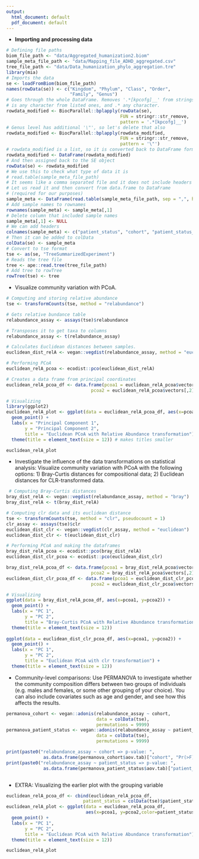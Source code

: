 ```yaml
---
output:
  html_document: default
  pdf_document: default
---
```

 * **Importing and processing data**

```r
# Defining file paths
biom_file_path <- "data/Aggregated_humanization2.biom"
sample_meta_file_path <- "data/Mapping_file_ADHD_aggregated.csv"
tree_file_path <- "data/Data_humanization_phylo_aggregation.tre"
library(mia)
# Imports the data
se <- loadFromBiom(biom_file_path)
names(rowData(se)) <- c("Kingdom", "Phylum", "Class", "Order", 
                        "Family", "Genus")
# Goes through the whole DataFrame. Removes '.*[kpcofg]__' from strings, where [kpcofg] 
# is any character from listed ones, and .* any character.
rowdata_modified <- BiocParallel::bplapply(rowData(se), 
                                           FUN = stringr::str_remove, 
                                           pattern = '.*[kpcofg]__')
# Genus level has additional '\"', so let's delete that also
rowdata_modified <- BiocParallel::bplapply(rowdata_modified, 
                                           FUN = stringr::str_remove, 
                                           pattern = '\"')
# rowdata_modified is a list, so it is converted back to DataFrame format. 
rowdata_modified <- DataFrame(rowdata_modified)
# And then assigned back to the SE object
rowData(se) <- rowdata_modified
# We use this to check what type of data it is
# read.table(sample_meta_file_path)
# It seems like a comma separated file and it does not include headers
# Let us read it and then convert from data.frame to DataFrame
# (required for our purposes)
sample_meta <- DataFrame(read.table(sample_meta_file_path, sep = ",", header = FALSE))
# Add sample names to rownames
rownames(sample_meta) <- sample_meta[,1]
# Delete column that included sample names
sample_meta[,1] <- NULL
# We can add headers
colnames(sample_meta) <- c("patient_status", "cohort", "patient_status_vs_cohort", "sample_name")
# Then it can be added to colData
colData(se) <- sample_meta
# Convert to tse format
tse <- as(se, "TreeSummarizedExperiment")
# Reads the tree file
tree <- ape::read.tree(tree_file_path)
# Add tree to rowTree
rowTree(tse) <- tree
```


 * Visualize community variation with PCoA.
 
```r
# Computing and storing relative abundance
tse <- transformCounts(tse, method = "relabundance")

# Gets relative bundance table
relabundance_assay <- assays(tse)$relabundance

# Transposes it to get taxa to columns
relabundance_assay <- t(relabundance_assay)

# Calculates Euclidean distances between samples.
euclidean_dist_relA <- vegan::vegdist(relabundance_assay, method = "euclidean")

# Performing PCoA
euclidean_relA_pcoa <- ecodist::pco(euclidean_dist_relA)

# Creates a data frame from principal coordinates
euclidean_relA_pcoa_df <- data.frame(pcoa1 = euclidean_relA_pcoa$vectors[,1], 
                                pcoa2 = euclidean_relA_pcoa$vectors[,2])

# Visualizing
library(ggplot2)
euclidean_relA_plot <- ggplot(data = euclidean_relA_pcoa_df, aes(x=pcoa1, y=pcoa2)) +
  geom_point() +
  labs(x = "Principal Component 1",
       y = "Principal Component 2",
       title = "Euclidean PCoA with Relative Abundance transformation") +
  theme(title = element_text(size = 12)) # makes titles smaller

euclidean_relA_plot
```

 * Investigate the influence of the data transformations on
   statistical analysis: Visualize community variation with PCoA with
   the following options: 1) Bray-Curtis distances for compositional
   data; 2) Euclidean distances for CLR-transformed data.

```r
 # Computing Bray-Curtis distances
bray_dist_relA <- vegan::vegdist(relabundance_assay, method = "bray")
bray_dist_relA <- t(bray_dist_relA)

# Computing clr data and its euclidean distance
tse <- transformCounts(tse, method = "clr", pseudocount = 1)
clr_assay <- assays(tse)$clr
euclidean_dist_clr <- vegan::vegdist(clr_assay, method = "euclidean")
euclidean_dist_clr <- t(euclidean_dist_clr)

# Performing PCoA and making the dataframes
bray_dist_relA_pcoa <- ecodist::pco(bray_dist_relA)
euclidean_dist_clr_pcoa <- ecodist::pco(euclidean_dist_clr)

bray_dist_relA_pcoa_df <- data.frame(pcoa1 = bray_dist_relA_pcoa$vectors[,1], 
                                pcoa2 = bray_dist_relA_pcoa$vectors[,2])
euclidean_dist_clr_pcoa_df <- data.frame(pcoa1 = euclidean_dist_clr_pcoa$vectors[,1], 
                                pcoa2 = euclidean_dist_clr_pcoa$vectors[,2])

# Visualizing
ggplot(data = bray_dist_relA_pcoa_df, aes(x=pcoa1, y=pcoa2)) +
  geom_point() +
  labs(x = "PC 1",
       y = "PC 2",
       title = "Bray-Curtis PCoA with Relative Abundance transformation") +
  theme(title = element_text(size = 12))
 
ggplot(data = euclidean_dist_clr_pcoa_df, aes(x=pcoa1, y=pcoa2)) +
  geom_point() +
  labs(x = "PC 1",
       y = "PC 2",
       title = "Euclidean PCoA with clr transformation") +
  theme(title = element_text(size = 12))
```

 * Community-level comparisons: Use PERMANOVA to investigate whether
   the community composition differs between two groups of individuals
   (e.g. males and females, or some other grouping of your
   choice). You can also include covariates such as age and gender,
   and see how this affects the results.
   
```r
permanova_cohort <- vegan::adonis(relabundance_assay ~ cohort,
                                  data = colData(tse),
                                  permutations = 9999)
permanova_patient_status <- vegan::adonis(relabundance_assay ~ patient_status,
                                  data = colData(tse),
                                  permutations = 9999)

print(paste0("relabundance_assay ~ cohort => p-value: ", 
              as.data.frame(permanova_cohort$aov.tab)["cohort", "Pr(>F)"]))
print(paste0("relabundance_assay ~ patient_status => p-value: ", 
              as.data.frame(permanova_patient_status$aov.tab)["patient_status", "Pr(>F)"]))



```
 * EXTRA: Visualizing the earlier plot with the grouping variable

``` r

euclidean_relA_pcoa_df <- cbind(euclidean_relA_pcoa_df,
                             patient_status = colData(tse)$patient_status)
euclidean_relA_plot <- ggplot(data = euclidean_relA_pcoa_df,
                              aes(x=pcoa1, y=pcoa2,color=patient_status)) +
  geom_point() +
  labs(x = "PC 1",
       y = "PC 2",
       title = "Euclidean PCoA with Relative Abundance transformation") +
  theme(title = element_text(size = 12))

euclidean_relA_plot
```